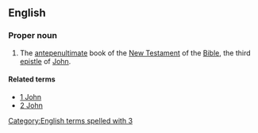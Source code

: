 ==English==

===Proper noun===
{{en-proper noun}}
{{book of the Bible|Third Epistle of John}}

# {{context|biblical|lang=en}} The [[antepenultimate]] book of the [[New Testament]] of the [[Bible]], the third [[epistle]] of [[John]].

====Related terms====
* [[1 John]]
* [[2 John]]

[[Category:English terms spelled with 3]]